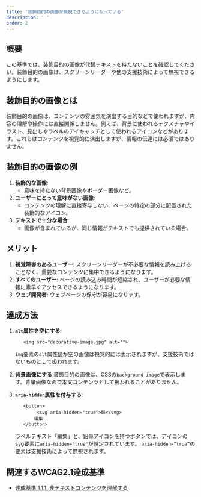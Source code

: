 ```yaml
---
title: '装飾目的の画像が無視できるようになっている'
description: ' '
order: 2
---
```


## 概要
この基準では、装飾目的の画像が代替テキストを持たないことを確認してください。装飾目的の画像は、スクリーンリーダーや他の支援技術によって無視できるようにします。

## 装飾目的の画像とは

装飾目的の画像は、コンテンツの雰囲気を演出する目的などで使われますが、内容の理解や操作には直接関係しません。例えば、背景に使われるテクスチャやイラスト、見出しやラベルのアイキャッチとして使われるアイコンなどがあります。これらはコンテンツを視覚的に演出しますが、情報の伝達には必須ではありません。

## 装飾目的の画像の例

1. **装飾的な画像**:
   - 意味を持たない背景画像やボーダー画像など。
1. **ユーザーにとって意味がない画像**:
   - コンテンツの理解に直接寄与しない、ページの特定の部分に配置された装飾的なアイコン。
1. **テキストで十分な場合**:
   - 画像が含まれているが、同じ情報がテキストでも提供されている場合。

## メリット
1. **視覚障害のあるユーザー**: スクリーンリーダーが不必要な情報を読み上げることなく、重要なコンテンツに集中できるようになります。
2. **すべてのユーザー**: ページの読み込み時間が短縮され、ユーザーが必要な情報に素早くアクセスできるようになります。
3. **ウェブ開発者**: ウェブページの保守が容易になります。

## 達成方法
1. **`alt`属性を空にする**:
   ```
      <img src="decorative-image.jpg" alt="">
   ```

    `img`要素の`alt`属性値が空の画像は視覚的には表示されますが、支援技術ではないものとして扱われます。

2. **背景画像にする**
装飾目的の画像は、CSSの`background-image`で表示します。背景画像なので本文コンテンツとして扱われることがありません。

3. **`aria-hidden`属性を付与する**:
   ```
      <button>
	       <svg aria-hidden="true">略</svg>
          編集
      </button>
   ```
   
    ラベルテキスト「編集」と、鉛筆アイコンを持つボタンでは、アイコンのsvg要素に`aria-hidden="true"`が設定されています。
    `aria-hidden=”true”`の要素は支援技術によって無視されます。

## 関連するWCAG2.1達成基準
- [達成基準 1.1.1: 非テキストコンテンツを理解する](https://waic.jp/translations/WCAG21/Understanding/non-text-content.html)
